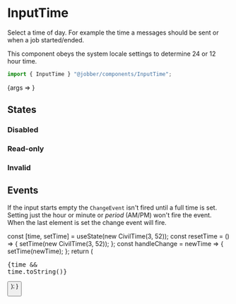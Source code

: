 
<Meta title="Components/InputTime" component={InputTime} />

# InputTime

Select a time of day. For example the time a messages should be sent or when a
job started/ended.

This component obeys the system locale settings to determine 24 or 12 hour time.

```ts
import { InputTime } "@jobber/components/InputTime";
```

<Canvas>
  <Story
    name="InputTime"
    args={{
      defaultValue: new CivilTime(2, 35),
    }}
  >
    {args => <InputTime {...args} />}
  </Story>
</Canvas>

<ArgsTable of={InputTime} story="InputTime" />

## States

### Disabled

<Canvas>
  <InputTime defaultValue={new CivilTime(3, 52)} disabled={true} />
</Canvas>

### Read-only

<Canvas>
  <InputTime defaultValue={new CivilTime(5, 23)} readonly={true} />
</Canvas>

### Invalid

<Canvas>
  <InputTime defaultValue={new CivilTime(2, 35)} invalid={true} />
</Canvas>

## Events

If the input starts empty the `ChangeEvent` isn't fired until a full time is
set. Setting just the hour or minute or _period_ (AM/PM) won't fire the event.
When the last element is set the change event will fire.

  const [time, setTime] = useState(new CivilTime(3, 52));
  const resetTime = () => {
    setTime(new CivilTime(3, 52));
  };
  const handleChange = newTime => {
    setTime(newTime);
  };
  return (
    <Content>
      <InputTime value={time} onChange={handleChange} />
      <pre>{time && time.toString()}</pre>
      <Button label="Reset" onClick={resetTime} />
    </Content>
  );
}

<Canvas>
  <InputTimeEventsExample />
</Canvas>
